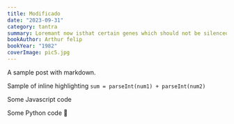 ```yaml
---
title: Modificado
date: "2023-09-31"
category: tantra
summary: Loremant now isthat certain genes which should not be silenced, are. Thus, certain means of expression aresuppressed, which is often the case in depression. None of this means that methylation“causes” the affliction but rather, there are adverse events very early in life that increase itsproduction.
bookAuthor: Arthur felip
bookYear: "1982"
coverImage: pic5.jpg
---
```


A sample post with markdown.

Sample of inline highlighting `sum = parseInt(num1) + parseInt(num2)`

Some Javascript code

Some Python code 🐍
